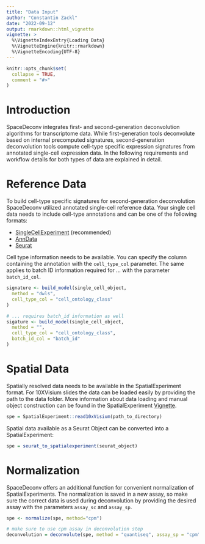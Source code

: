 ```yaml
---
title: "Data Input"
author: "Constantin Zackl"
date: "2022-09-12"
output: rmarkdown::html_vignette
vignette: >
  %\VignetteIndexEntry{Loading Data}
  %\VignetteEngine{knitr::rmarkdown}
  %\VignetteEncoding{UTF-8}
---
```

```r
knitr::opts_chunk$set(
  collapse = TRUE, 
  comment = "#>"
)
```

# Introduction 
SpaceDeconv integrates first- and second-generation deconvolution algorithms for transcriptome data. While first-generation tools deconvolute based on internal precomputed signatures, second-generation deconvolution tools compute cell-type specific expression signatures from annotated single-cell expression data. In the following requirements and workflow details for both types of data are explained in detail.

# Reference Data
To build cell-type specific signatures for second-generation deconvolution SpaceDeconv utilized annotated single-cell reference data. Your single cell data needs to include cell-type annotations and can be one of the following formats: 

* [SingleCellExperiment](https://bioconductor.org/packages/release/bioc/vignettes/SpatialExperiment/inst/doc/SpatialExperiment.html#1_Class_structure) (recommended)
* [AnnData](https://anndata.dynverse.org/)
* [Seurat](https://satijalab.org/seurat/)

Cell type information needs to be available. You can specify the column containing the annotation with the `cell_type_col` parameter. The same applies to batch ID information required for ... with the parameter `batch_id_col`.

```r
signature <- build_model(single_cell_object,
  method = "dwls",
  cell_type_col = "cell_ontology_class"
)

# ... requires batch_id information as well
sigature <- build_model(single_cell_object,
  method = "",
  cell_type_col = "cell_ontology_class",
  batch_id_col = "batch_id"
)
```


# Spatial Data
Spatially resolved data needs to be available in the SpatialExperiment format. For 10XVisium slides the data can be loaded easily by providing the path to the data folder. More information about data loading and manual object construction can be found in the SpatialExperiment [Vignette](https://bioconductor.org/packages/release/bioc/vignettes/SpatialExperiment/inst/doc/SpatialExperiment.html).

```r
spe = SpatialExperiment::read10xVisium(path_to_directory)
```

Spatial data available as a Seurat Object can be converted into a SpatialExperiment:

```r
spe = seurat_to_spatialexperiment(seurat_object)
```

# Normalization
SpaceDeconv offers an additional function for convenient normalization of SpatialExperiments. The normalization is saved in a new assay, so make sure the correct data is used during deconvolution by providing the desired assay with the parameters `assay_sc` and `assay_sp`.

```r
spe <- normalize(spe, method="cpm")

# make sure to use cpm assay in deconvolution step
deconvolution = deconvolute(spe, method = "quantiseq", assay_sp = "cpm")
```


